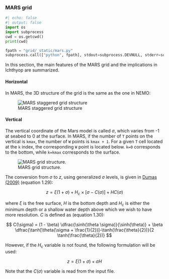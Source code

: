 ### MARS grid

```python
#| echo: false
#| output: false
import os
import subprocess
cwd = os.getcwd()
print(cwd)

fpath = "grid/_static/mars.py"
subprocess.call(["python", fpath], stdout=subprocess.DEVNULL, stderr=subprocess.DEVNULL)
```

In this section, the main features of the MARS grid and the implications in Ichthyop are summarized.

#### Horizontal

In MARS, the 3D structure of the grid is the same as the one in NEMO:

![MARS staggered grid structure](grid/_static/mars_schema_discretisation.jpg)

#### Vertical

The vertical coordinate of the Mars model is called $\sigma$, which varies from -1 at seabed to 0 at the surface. In MARS, if the number of `T` points on the vertical is `kmax`, the number of `W` points is `kmax + 1`. For a given `T` cell located at the `k` index, the corresponding `W` point is located below. `k=0` corresponds to the bottom, while `k=kmax` corresponds to the surface.

![MARS grid structure.](grid/_static/mars_schema_discretisation2.jpg)


The conversion from $\sigma$ to $z$, using generalized $\sigma$ levels, is given in [Dumas (2009)](https://mars3d.ifremer.fr/docs/_static/2009_11_22_DocMARS_GB.pdf) (equation 1.29):

$$
z = \xi (1 + \sigma) + H_c \times [\sigma - C(\sigma)]  + H C(\sigma)
$$

where $\xi$ is the free surface, $H$ is the bottom depth and $H_c$ is either the minimum depth or a shallow water depth above
which we wish to have more resolution. $C$ is defined as (equation 1.30):

$$
C(\sigma) = (1 - \beta) \dfrac{\sinh(\theta \sigma)}{\sinh(\theta)} + \beta \dfrac{\tanh[\theta(\sigma + \frac{1}{2})]-\tanh(\frac{\theta}{2})}{2 \tanh(\frac{\theta}{2})}
$$

However, if the $H_c$ variable is not found, the following formulation will be used:

$$
z = \xi (1 + \sigma) + \sigma H
$$

Note that the $C(\sigma)$ variable is read from the input file.
